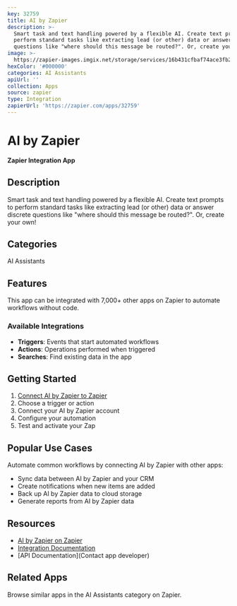 ```yaml
---
key: 32759
title: AI by Zapier
description: >-
  Smart task and text handling powered by a flexible AI. Create text prompts to
  perform standard tasks like extracting lead (or other) data or answer discrete
  questions like "where should this message be routed?". Or, create your own!
image: >-
  https://zapier-images.imgix.net/storage/services/16b431cfbaf74ace3fb227afbe289582.png?auto=format%2Ccompress&ixlib=python-3.0.0&q=50
hexColor: '#000000'
categories: AI Assistants
apiUrl: ''
collection: Apps
source: zapier
type: Integration
zapierUrl: 'https://zapier.com/apps/32759'
---
```

# AI by Zapier

**Zapier Integration App**

## Description

Smart task and text handling powered by a flexible AI. Create text prompts to perform standard tasks like extracting lead (or other) data or answer discrete questions like "where should this message be routed?". Or, create your own!

## Categories

AI Assistants

## Features

This app can be integrated with 7,000+ other apps on Zapier to automate workflows without code.

### Available Integrations

- **Triggers**: Events that start automated workflows
- **Actions**: Operations performed when triggered
- **Searches**: Find existing data in the app

## Getting Started

1. [Connect AI by Zapier to Zapier](https://zapier.com/apps/32759)
2. Choose a trigger or action
3. Connect your AI by Zapier account
4. Configure your automation
5. Test and activate your Zap

## Popular Use Cases

Automate common workflows by connecting AI by Zapier with other apps:

- Sync data between AI by Zapier and your CRM
- Create notifications when new items are added
- Back up AI by Zapier data to cloud storage
- Generate reports from AI by Zapier data

## Resources

- [AI by Zapier on Zapier](https://zapier.com/apps/32759)
- [Integration Documentation](https://zapier.com/apps/32759/integrations)
- [API Documentation](Contact app developer)

## Related Apps

Browse similar apps in the AI Assistants category on Zapier.
